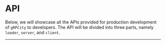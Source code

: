 
# API

Below, we will showcase all the APIs provided for production development of `gRPCity` to developers. The API will be divided into three parts, namely `loader`, `server`, and `client`.

---

<Cards>
  <Card
    title="gRPC Loader →"
    href="/apis/grpcloader"
  />
  <Card
    title="Server →"
    href="/apis/server"
  />
  <Card
    title="Client Proxy →"
    href="/apis/client-proxy"
  />
</Cards>
